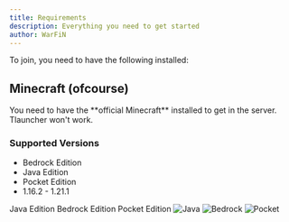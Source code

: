 ```yaml
---
title: Requirements
description: Everything you need to get started
author: WarFiN
---
```


To join, you need to have the following installed:

## Minecraft (ofcourse)

<Note title="Important" type="danger">
  You need to have the **official Minecraft** installed to get in the server.
  Tlauncher won't work.
</Note>
<br />

### Supported Versions

- Bedrock Edition
- Java Edition
- Pocket Edition
- 1.16.2 - 1.21.1

<Tabs defaultValue="Java" className="pt-5 pb-1">
  <TabsList className="">
    <TabsTrigger value="Java">Java Edition</TabsTrigger>
    <TabsTrigger value="Bedrock">Bedrock Edition</TabsTrigger>
    <TabsTrigger value="Pocket">Pocket Edition</TabsTrigger>
  </TabsList>
  <TabsContent value="Java">
    <img
      src="https://github.com/WarFiN123/docs-bugattipvp/blob/main/contents/docs/getting-started/requirements/Java%20edition.png?raw=true"
      alt="Java"
    />
  </TabsContent>
  <TabsContent value="Bedrock">
    <img src="https://github.com/WarFiN123/docs-bugattipvp/blob/main/contents/docs/getting-started/requirements/Bedrock%20Edition.png?raw=true" alt="Bedrock" />
  </TabsContent>
  <TabsContent value="Pocket">
    <img src="https://github.com/WarFiN123/docs-bugattipvp/blob/main/contents/docs/getting-started/requirements/pocket.jpg?raw=true" alt="Pocket" />
  </TabsContent>
</Tabs>
